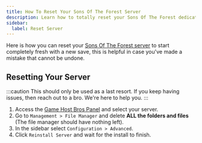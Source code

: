 ```yaml
---
title: How To Reset Your Sons Of The Forest Server
description: Learn how to totally reset your Sons Of The Forest dedicated server.
sidebar:
  label: Reset Server
---
```


Here is how you can reset your [Sons Of The Forest server](https://www.gamehostbros.com/sons-of-the-forest-server-hosting/) to start completely fresh with a new save, this is helpful in case you've made a mistake that cannot be undone.

## Resetting Your Server

:::caution
This should only be used as a last resort. If you keep having issues, then reach out to a bro. We're here to help you.
:::

<Steps>

1. Access the [Game Host Bros Panel](https://panel.gamehostbros.com/) and select your server.
2. Go to `Management > File Manager` and delete **ALL the folders and files** (The file manager should have nothing left).
3. In the sidebar select `Configuration > Advanced`.
4. Click `Reinstall Server` and wait for the install to finish.
</Steps>